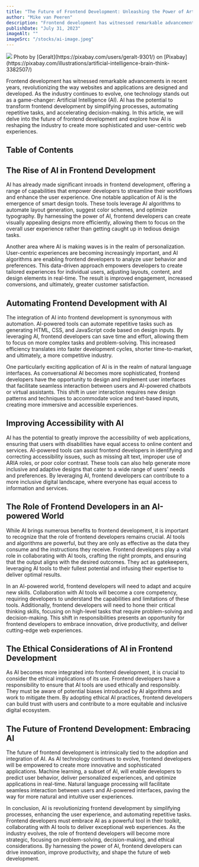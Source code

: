 ```yaml
---
title: "The Future of Frontend Development: Unleashing the Power of Artificial Intelligence"
author: "Mike van Peeren"
description: "Frontend development has witnessed remarkable advancements in recent years, revolutionizing the way websites and applications are designed and developed. As the industry continues to evolve, one technology stands out as a game-changer: Artificial Intelligence (AI)."
publishDate: "July 31, 2023"
imageAlt: ""
imageSrc: "/stocks/ai-image.jpeg"
---
```


<figcaption>
  <img className="mb-0" src="/stocks/ai-image.jpeg" />
  Photo by [Geralt](https://pixabay.com/users/geralt-9301/) on [Pixabay](https://pixabay.com/illustrations/artificial-intelligence-brain-think-3382507/)
</figcaption>

Frontend development has witnessed remarkable advancements in recent years, revolutionizing the way websites and applications are designed and developed. As the industry continues to evolve, one technology stands out as a game-changer: Artificial Intelligence (AI). AI has the potential to transform frontend development by simplifying processes, automating repetitive tasks, and accelerating decision-making. In this article, we will delve into the future of frontend development and explore how AI is reshaping the industry to create more sophisticated and user-centric web experiences.

## Table of Contents

## The Rise of AI in Frontend Development

AI has already made significant inroads in frontend development, offering a range of capabilities that empower developers to streamline their workflows and enhance the user experience. One notable application of AI is the emergence of smart design tools. These tools leverage AI algorithms to automate layout generation, suggest color schemes, and optimize typography. By harnessing the power of AI, frontend developers can create visually appealing designs more efficiently, allowing them to focus on the overall user experience rather than getting caught up in tedious design tasks.

Another area where AI is making waves is in the realm of personalization. User-centric experiences are becoming increasingly important, and AI algorithms are enabling frontend developers to analyze user behavior and preferences. This data-driven approach empowers developers to create tailored experiences for individual users, adjusting layouts, content, and design elements in real-time. The result is improved engagement, increased conversions, and ultimately, greater customer satisfaction.

## Automating Frontend Development with AI

The integration of AI into frontend development is synonymous with automation. AI-powered tools can automate repetitive tasks such as generating HTML, CSS, and JavaScript code based on design inputs. By leveraging AI, frontend developers can save time and effort, allowing them to focus on more complex tasks and problem-solving. This increased efficiency translates into faster development cycles, shorter time-to-market, and ultimately, a more competitive industry.

One particularly exciting application of AI is in the realm of natural language interfaces. As conversational AI becomes more sophisticated, frontend developers have the opportunity to design and implement user interfaces that facilitate seamless interaction between users and AI-powered chatbots or virtual assistants. This shift in user interaction requires new design patterns and techniques to accommodate voice and text-based inputs, creating more immersive and accessible experiences.

## Improving Accessibility with AI

AI has the potential to greatly improve the accessibility of web applications, ensuring that users with disabilities have equal access to online content and services. AI-powered tools can assist frontend developers in identifying and correcting accessibility issues, such as missing alt text, improper use of ARIA roles, or poor color contrast. These tools can also help generate more inclusive and adaptive designs that cater to a wide range of users' needs and preferences. By leveraging AI, frontend developers can contribute to a more inclusive digital landscape, where everyone has equal access to information and services.

## The Role of Frontend Developers in an AI-powered World

While AI brings numerous benefits to frontend development, it is important to recognize that the role of frontend developers remains crucial. AI tools and algorithms are powerful, but they are only as effective as the data they consume and the instructions they receive. Frontend developers play a vital role in collaborating with AI tools, crafting the right prompts, and ensuring that the output aligns with the desired outcomes. They act as gatekeepers, leveraging AI tools to their fullest potential and infusing their expertise to deliver optimal results.

In an AI-powered world, frontend developers will need to adapt and acquire new skills. Collaboration with AI tools will become a core competency, requiring developers to understand the capabilities and limitations of these tools. Additionally, frontend developers will need to hone their critical thinking skills, focusing on high-level tasks that require problem-solving and decision-making. This shift in responsibilities presents an opportunity for frontend developers to embrace innovation, drive productivity, and deliver cutting-edge web experiences.

## The Ethical Considerations of AI in Frontend Development

As AI becomes more integrated into frontend development, it is crucial to consider the ethical implications of its use. Frontend developers have a responsibility to ensure that AI tools are used ethically and responsibly. They must be aware of potential biases introduced by AI algorithms and work to mitigate them. By adopting ethical AI practices, frontend developers can build trust with users and contribute to a more equitable and inclusive digital ecosystem.

## The Future of Frontend Development: Embracing AI

The future of frontend development is intrinsically tied to the adoption and integration of AI. As AI technology continues to evolve, frontend developers will be empowered to create more innovative and sophisticated applications. Machine learning, a subset of AI, will enable developers to predict user behavior, deliver personalized experiences, and optimize applications in real-time. Natural language processing will facilitate seamless interaction between users and AI-powered interfaces, paving the way for more natural and intuitive user experiences.

In conclusion, AI is revolutionizing frontend development by simplifying processes, enhancing the user experience, and automating repetitive tasks. Frontend developers must embrace AI as a powerful tool in their toolkit, collaborating with AI tools to deliver exceptional web experiences. As the industry evolves, the role of frontend developers will become more strategic, focusing on problem-solving, decision-making, and ethical considerations. By harnessing the power of AI, frontend developers can drive innovation, improve productivity, and shape the future of web development.
